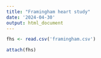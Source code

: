 ```yaml
---
title: "Framingham heart study"
date: '2024-04-30'
output: html_document
---
```


```r
fhs <- read.csv('framingham.csv')
```

```r
attach(fhs)
```

